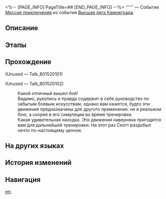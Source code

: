 <%-- [PAGE_INFO]
PageTitle=##
[END_PAGE_INFO] --%>
{{Дополнить|Диалоги.}}
{{Миссия Инфобокс
|id              = 8015201
|Название        = 
|Изображение     = Миссия .png
|Тип             = Миссия приключения
|Событие         = Высшая лига Камнеграда
|Глава           = 
|Условия         = 
* Завершена [[Миссия приключения]] «[[Гладиатор]]»
* Завершена [[Миссия Освоения]] «[[Тишина галактики]]»
|Персонажи       = Первопроходец
|СтартЛокация    = [[Ярило-VI]] — [[Бойцовский клуб]]
|Мир             = Ярило-VI
|Предыдущая      = Гладиатор
|Следующая       = 
|Награды         = 
}}
'''''' — Событие [[Миссия приключения]] из события [[Высшая лига Камнеграда]].

==Описание==
{{Описание|<!--официальное описание из Перекрёстка судеб-->}}

==Этапы==


==Прохождение==
{{Дополнить}}

;(Unused &mdash; Talk_801520101)


;(Unused &mdash; Talk_801520102)

:Какой отличный вышел бой!
:Видимо, рукопись и правда содержит в себе руководство по забытым боевым искусствам, однако вам кажется, будто эти движения предназначены для другого применения: не в реальном бою, а скорее в его симуляции во время тренировки.
:Какая удивительная находка. Эти движения наверняка пригодятся вам для дальнейшей тренировки. На этот раз Скотт раздобыл нечто по-настоящему ценное.
{{Диалог Конец}}

==На других языках==
{{На других языках
|en   = 
|zhs  = 
|zht  = 
|ja   = 
|ko   = 
|es   = 
|fr   = 
|ru   = 
|th   = 
|vi   = 
|de   = 
|id   = 
|pt   = 
}}

==История изменений==
{{История изменений|3.5}}

==Навигация==
{{Миссия приключения Навбокс|Глава }}

[[en:]]
